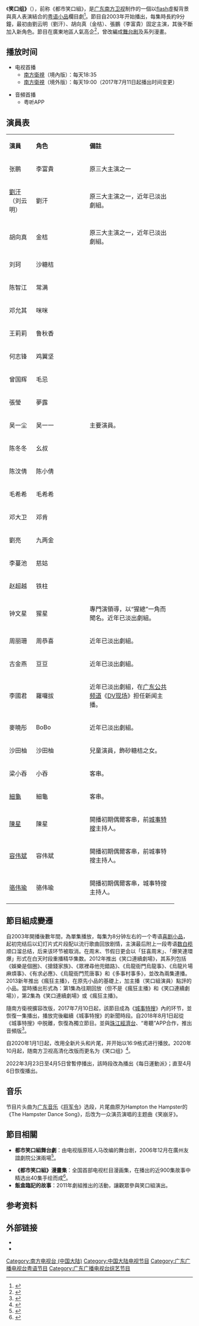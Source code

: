 {{电视节目信息框
| 名称 = 笑口组
| 英文名称 = Laugh Maker
| 别名 = 都市笑口组
| 图片 = TVS Laugh Maker Title.jpg
| 类型 = 小品栏目剧
| 编剧 = 
| 导演 = 朱晓铮、何卉慧
| 主演 = 
| 国家 = {{PRC}}
| 语言 = [[粤语|粤语]]
| 标语 = 
| 集数 = 
| 每集长度 = 约9分钟
| 配乐 = 
| 片头曲 = 《[[將軍令_(中國弦樂古曲)|将军令]]》选段
| 片尾曲 = 《笑崩牙》
| 制作人 = 
| 监制 = 朱晓铮、蔡磊、胡艺、张伟雄
| 执行制作 = 
| 故事标签 = 
| 故事 = 
| 剪辑 = 
| 频道 = [[广东南方卫视|广东南方卫视]]
| 图像制式 = [[高清电视|高清电视]]
| 声音制式 = [[立体声|立体声]]
| 播出国家 = 世界各地
| 开始 = {{start date|2003}}
| 结束 =  
| 前作 = 
| 续作 = 
| 相关节目 = 《[[开心吧|开心吧]]》《[[大吉利车队|大吉利车队]]》
| 官方网站 = https://www1.gdtv.cn/tvColumn/698
| 作曲2 = [[陈辉权|陈辉权]]
| 作词2 = [[梁天生|梁天生]]
| 演唱2 = 全体演员
| 制作年份 = 2003年 
}}
《'''笑口组》'''（{{lang-en|'''Laugh Maker'''}}），前称《都市笑口組》，是[[广东南方卫视|广东南方卫视]]制作的一個以[[Adobe_Flash|flash]]虛擬背景與真人表演結合的[[粤语|粤语]][[小品表演|小品]]欄目劇<ref>{{Cite web|url=http://ent.sina.com.cn/x/2007-09-28/01361732931.shtml|title=《都市笑口组》南方第一_影音娱乐_新浪网|accessdate=2018-10-19|work=ent.sina.com.cn|archive-date=2018-10-19|archive-url=https://web.archive.org/web/20181019121817/http://ent.sina.com.cn/x/2007-09-28/01361732931.shtml|dead-url=no}}</ref>。節目自2003年开始播出，每集時長約9分鐘，最初由劉云明（劉汗）、胡向真（金桔）、張鵬（李富貴）固定主演，其後不斷加入新角色。節目在廣東地區人氣高企<ref>{{Cite web|url=http://m.sohu.com/n/470964387/|title=如果冇咗《都市笑口组》，我嘅童年都要打个7折！-新闻频道-手机搜狐|accessdate=2018-10-19|work=m.sohu.com|archive-date=2018-10-19|archive-url=https://web.archive.org/web/20181019121921/http://m.sohu.com/n/470964387/|dead-url=no}}</ref>，曾改編成[[舞台剧|舞台剧]]及系列漫畫。

== 播放时间 ==
*电视首播
**[[廣東南方衛視|南方衛視]]（境內版）：每天18:35
**[[廣東南方衛視|南方衛視]]（境外版）：每天19:00（2017年7月11日起播出时间变更）

*音頻首播
**粤听APP

== 演員表 ==
{| class="wikitable" width="90%" style="text-align:center" 
|- style="background:lightskyblue; color:black" align=center
|width="15%"| '''演員''' 
|width="30%"| '''角色'''
| '''備註'''
|-
| 张鹏 || 李富貴 ||align=left|原三大主演之一
|-
| [[劉汗|劉汗]]<br />（刘云明） || 劉汗 ||align=left|原三大主演之一，近年已淡出劇組。
|-
| 胡向真 ||金桔||align=left|原三大主演之一，近年已淡出劇組。
|-
| 刘珂 || 沙糖桔|| rowspan="15" align="left" | 主要演員。
|-
| 陈智江 ||常满 
|-
|邓允其
|咪咪
|-
| 王莉莉 ||鲁秋香
|-
|何志锋
|鸡翼坚
|-
| 曾国辉 ||毛忌
|-
| 張瑩 || 夢露
|-
|吴一尘
|吴一一
|-
|陈冬冬
|幺叔
|-
|陈汶倩
|陈小倩
|-
|毛希希
|毛希希
|-
|邓大卫
|邓肯
|-
| 劉亮 || 九两金
|-
| 李蔓池 ||慈姑
|-
|赵超越
|铁柱
|-
| 钟文星 ||猩星|| align="left" | 專門演領導，以“猩總”一角而聞名。近年已淡出劇組。
|-
| 周丽珊 || 周恭喜||align=left|近年已淡出劇組。
|-
| 古金燕 ||豆豆||align=left|近年已淡出劇組。
|-
| 李國君 ||羅囉拔||align=left|近年已淡出劇組，在[[广东公共频道|广东公共频道]]《[[DV现场|DV现场]]》担任新闻主播。
|-
| 麥曉彤 ||BoBo||align=left| 近年已淡出劇組。
|-
| 沙田柚 ||沙田柚||align=left| 兒童演員，飾砂糖桔之女。
|-
| 梁小吞 ||小吞||align=left| 客串。
|-
| [[細龜|細龜]] ||細龜||align=left| 客串。
|-
| [[陈星_(主持人)|陳星]] ||陳星||align=left| 開播初期偶爾客串，前[[城事特搜|城事特搜]]主持人。
|-
| [[容伟斌|容伟斌]] ||容伟斌||align=left| 開播初期偶爾客串，前城事特搜主持人。
|-
| [[骆伟瑜|骆伟瑜]] ||骆伟瑜||align=left| 開播初期偶爾客串，城事特搜主持人。
|}

== 節目組成變遷 ==
自2003年開播後數年間，為單集播放，每集为8分钟左右的一个粤语[[喜剧小品|喜剧小品]]，起初完结后以幻灯片式片段配以流行歌曲回放剧情，主演最后附上一段粤语[[數白欖|数白榄]]顺口溜总结，后来该环节被取消。在周末、节假日更会以「狂喜周末」、「爆笑連環爆」形式在白天时段重播精华集数。2012年推出《笑口連續劇場》，其系列包括《娛樂是個圈》、《搶錢家族》、《眾裡尋他兜錯路》、《烏龍衙門烏龍事》、《烏龍片場麻煩事》、《有求必應》、《烏龍衙門荒唐事》和《多事村事多》，並改為兩集連播。2013新年推出《瘋狂主播》，在原先小品的基礎上，加主播（笑口組演員）點評的小品。當時播出形式為：第1集為往期回放（但不是《瘋狂主播》和《笑口連續劇場》），第2集為《笑口連續劇場》或《瘋狂主播》。

隨南方衛視擴容改版，2017年7月10日起，該節目成為《[[城事特搜|城事特搜]]》內的环节，並恢復一集播出，播放完後繼續《城事特搜》的新聞時段。自2018年8月1日起從《城事特搜》中脱離，恢復為獨立節目。並與[[珠江经济广播电台|珠江經濟台]]、“粵聽”APP合作，推出音頻版<ref>{{Cite web|url=http://www.sohu.com/a/245807504_738143|title=“魅力珠江——广东广播电视台珠江经济台32周年台庆启动|accessdate=2018-10-19|date=2018-08-08|work=www.sohu.com|archive-date=2018-10-19|archive-url=https://web.archive.org/web/20181019121942/http://www.sohu.com/a/245807504_738143|dead-url=no}}</ref>。

自2020年1月1日起，改用全新片头和片尾，并开始以16:9格式进行播放。2020年10月起，随南方卫视高清化改版而更名为《笑口组》<ref>{{Cite web|title=南方卫视全新换装，高清播出更闪亮！|url=https://mp.weixin.qq.com/s/KBP9sAU_DsxM_wjannUYKg|accessdate=2020-10-09|date=2020-10-06|work=广东南方卫视|via=官方微信订阅号}}</ref>。

2022年3月23日至4月5日曾暫停播出，該時段改為播出《每日運動派》；直至4月6日恢復播出。

== 音乐 ==
节目片头曲为[[广东音乐|广东音乐]]《[[将军令_(中国弦乐古曲)|将军令]]》选段，片尾曲原为Hampton the Hampster的《The Hampster Dance Song》，后改为一众演员演唱的主题曲《笑崩牙》。

== 節目相關 ==

* '''都市笑口組舞台劇'''：由电视版原班人马改编的舞台剧，2006年12月在廣州友誼劇院公演兩場<ref>{{Cite web|url=http://yule.sohu.com/20061219/n247127142.shtml|title=南方卫视打造的《都市笑口组》搬上舞台(图)-搜狐娱乐|accessdate=2018-10-19|work=yule.sohu.com|archive-date=2018-10-19|archive-url=https://web.archive.org/web/20181019121907/http://yule.sohu.com/20061219/n247127142.shtml|dead-url=no}}</ref>。

*'''《都市笑口組》漫畫集'''：全国首部电视栏目漫画集，在播出的近900集故事中精选出40集手绘而成<ref>{{Cite web|title=《都市笑口组》南方第一_影音娱乐_新浪网|url=http://ent.sina.com.cn/x/2007-09-28/01361732931.shtml|accessdate=2020-10-15|work=ent.sina.com.cn|archive-date=2018-10-19|archive-url=https://web.archive.org/web/20181019121817/http://ent.sina.com.cn/x/2007-09-28/01361732931.shtml|dead-url=no}}</ref>。
*'''飯盒臨記的故事'''：2011年劇組推出的活動，讓觀眾參與笑口組演出。

[[Category:南方电视台_(中国大陆)|Category:南方电视台 (中国大陆)]]
[[Category:中国大陆电视节目|Category:中国大陆电视节目]]

== 参考资料 ==
{{reflist}}

== 外部链接 ==
* {{douban|25881540}}
* {{weibo|1983839947|都市笑口组}}
[[Category:广东广播电视台粤语节目|Category:广东广播电视台粤语节目]]
[[Category:广东广播电视台综艺节目|Category:广东广播电视台综艺节目]]